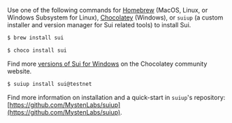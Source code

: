 Use one of the following commands for [Homebrew](https://brew.sh/) (MacOS, Linux, or Windows Subsystem for Linux), [Chocolatey](https://chocolatey.org/) (Windows), or `suiup` (a custom installer and version manager for Sui related tools) to install Sui.

<Tabs groupId="operating-systems">

<TabItem label="Homebrew" value="mac">

```sh
$ brew install sui
```

</TabItem>

<TabItem label="Chocolatey" value="win">

```sh
$ choco install sui
```

Find more [versions of Sui for Windows](https://community.chocolatey.org/packages/sui) on the Chocolatey community website.

</TabItem>

<TabItem label="suiup (experimental)" value="suiup">

```sh
$ suiup install sui@testnet
```

Find more information on installation and a quick-start in `suiup`'s repository: [https://github.com/MystenLabs/suiup](https://github.com/MystenLabs/suiup).

</TabItem>

</Tabs>
